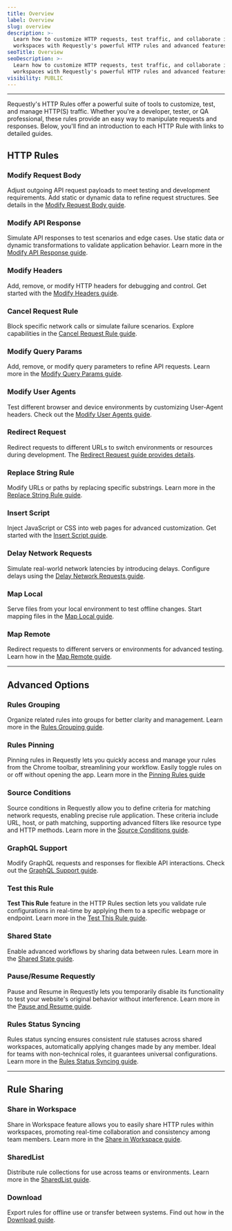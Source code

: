 ```yaml
---
title: Overview
label: Overview
slug: overview
description: >-
  Learn how to customize HTTP requests, test traffic, and collaborate in
  workspaces with Requestly's powerful HTTP rules and advanced features.
seoTitle: Overview
seoDescription: >-
  Learn how to customize HTTP requests, test traffic, and collaborate in
  workspaces with Requestly's powerful HTTP rules and advanced features.
visibility: PUBLIC
---
```

***

Requestly's HTTP Rules offer a powerful suite of tools to customize, test, and manage HTTP(S) traffic. Whether you're a developer, tester, or QA professional, these rules provide an easy way to manipulate requests and responses. Below, you'll find an introduction to each HTTP Rule with links to detailed guides.

## HTTP Rules

### Modify Request Body

Adjust outgoing API request payloads to meet testing and development requirements. Add static or dynamic data to refine request structures. See details in the [Modify Request Body guide](/general/http-rules/rule-types/modify-request-body).

### Modify API Response

Simulate API responses to test scenarios and edge cases. Use static data or dynamic transformations to validate application behavior. Learn more in the [Modify API Response guide](/general/http-rules/rule-types/modify-response-body).

### Modify Headers

Add, remove, or modify HTTP headers for debugging and control. Get started with the [Modify Headers guide](/general/http-rules/rule-types/modify-headers).

### Cancel Request Rule

Block specific network calls or simulate failure scenarios. Explore capabilities in the [Cancel Request Rule guide](/general/http-rules/rule-types/cancel-rule).

### Modify Query Params

Add, remove, or modify query parameters to refine API requests. Learn more in the [Modify Query Params guide](/general/http-rules/rule-types/modify-query-params).

### Modify User Agents

Test different browser and device environments by customizing User-Agent headers. Check out the [Modify User Agents guide](/general/http-rules/rule-types/modify-user-agents).

### Redirect Request

Redirect requests to different URLs to switch environments or resources during development. The <a target="_blank" href="/general/http-rules/rule-types/redirect-rule">Redirect Request guide provides details</a>.

### Replace String Rule

Modify URLs or paths by replacing specific substrings. Learn more in the [Replace String Rule guide](/general/http-rules/rule-types/replace-strings).

### Insert Script

Inject JavaScript or CSS into web pages for advanced customization. Get started with the [Insert Script guide](/general/http-rules/rule-types/insert-scripts).

### Delay Network Requests

Simulate real-world network latencies by introducing delays. Configure delays using the [Delay Network Requests guide](/general/http-rules/rule-types/delay-network-requests).

### Map Local

Serve files from your local environment to test offline changes. Start mapping files in the [Map Local guide](/general/http-rules/rule-types/map-local).

### Map Remote

Redirect requests to different servers or environments for advanced testing. Learn how in the [Map Remote guide](/general/http-rules/rule-types/map-remote).

***

## Advanced Options

### Rules Grouping

Organize related rules into groups for better clarity and management. Learn more in the [Rules Grouping guide](/general/http-rules/advanced-usage/grouping).

### Rules Pinning

Pinning rules in Requestly lets you quickly access and manage your rules from the Chrome toolbar, streamlining your workflow. Easily toggle rules on or off without opening the app. Learn more in the <a target="_blank" href="/general/http-rules/advanced-usage/pinning-rules">Pinning Rules guide</a>

### Source Conditions

Source conditions in Requestly allow you to define criteria for matching network requests, enabling precise rule application. These criteria include URL, host, or path matching, supporting advanced filters like resource type and HTTP methods. Learn more in the [Source Conditions guide](/general/http-rules/advanced-usage/source-conditions).

### GraphQL Support

Modify GraphQL requests and responses for flexible API interactions. Check out the [GraphQL Support guide](/general/http-rules/advanced-usage/graphql-modify-request-response).

### Test this Rule

**Test This Rule** feature in the HTTP Rules section lets you validate rule configurations in real-time by applying them to a specific webpage or endpoint. Learn more in the [Test This Rule guide](/general/http-rules/advanced-usage/test-rules).

### Shared State

Enable advanced workflows by sharing data between rules. Learn more in the [Shared State guide](/general/http-rules/advanced-usage/shared-state).

### Pause/Resume Requestly

Pause and Resume in Requestly lets you temporarily disable its functionality to test your website's original behavior without interference. Learn more in the [Pause and Resume guide](/general/http-rules/advanced-usage/pauseresume-requestly).

### Rules Status Syncing

Rules status syncing ensures consistent rule statuses across shared workspaces, automatically applying changes made by any member. Ideal for teams with non-technical roles, it guarantees universal configurations. Learn more in the [Rules Status Syncing guide](/general/http-rules/advanced-usage/rules-status-syncing).

***

## Rule Sharing

### Share in Workspace

Share in Workspace feature allows you to easily share HTTP rules within workspaces, promoting real-time collaboration and consistency among team members. Learn more in the [Share in Workspace guide](/general/http-rules/sharing/share-in-workspace).

### SharedList

Distribute rule collections for use across teams or environments. Learn more in the [SharedList guide](/general/http-rules/sharing/shared-list).

### Download

Export rules for offline use or transfer between systems. Find out how in the [Download guide](/general/http-rules/sharing/download-rules).
